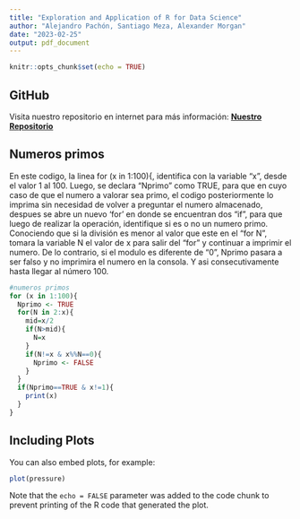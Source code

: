 ```yaml
---
title: "Exploration and Application of R for Data Science"
author: "Alejandro Pachón, Santiago Meza, Alexander Morgan"
date: "2023-02-25"
output: pdf_document
---
```


```r
knitr::opts_chunk$set(echo = TRUE)
```

## GitHub

Visita nuestro repositorio en internet para más información: [**Nuestro Repositorio**](https://github.com/Alejandro29-tech/Assignment1.git)

## Numeros primos

En este codigo, la linea for (x in 1:100){, identifica con la variable "x", desde el valor 1 al 100. Luego, se declara "Nprimo" como TRUE, para que en cuyo caso de que el numero a valorar sea primo, el codigo posteriormente lo imprima sin necesidad de volver a preguntar el numero almacenado, despues se abre un nuevo 'for' en donde se encuentran dos "if", para que luego de realizar la operación, identifique si es o no un numero primo. Conociendo que si la división es menor al valor que este en el "for N", tomara la variable N el valor de x para salir del "for" y continuar a imprimir el numero. De lo contrario, si el modulo es diferente de "0", Nprimo pasara a ser falso y no imprimira el numero en la consola. Y asi consecutivamente hasta llegar al número 100.

```r
#numeros primos
for (x in 1:100){
  Nprimo <- TRUE
  for(N in 2:x){
    mid=x/2
    if(N>mid){
      N=x
    }
    if(N!=x & x%%N==0){
      Nprimo <- FALSE
    }
  }
  if(Nprimo==TRUE & x!=1){
    print(x)
  }
}

```

## Including Plots

You can also embed plots, for example:

```r
plot(pressure)
```

Note that the `echo = FALSE` parameter was added to the code chunk to prevent printing of the R code that generated the plot.
